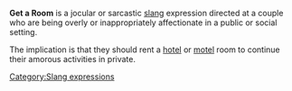  
'''Get a Room''' is a jocular or sarcastic [[slang]] expression directed at a couple who are being overly or inappropriately affectionate in a public or social setting. 

The implication is that they should rent a [[hotel]] or [[motel]] room to continue their amorous activities in private.


[[Category:Slang expressions]]